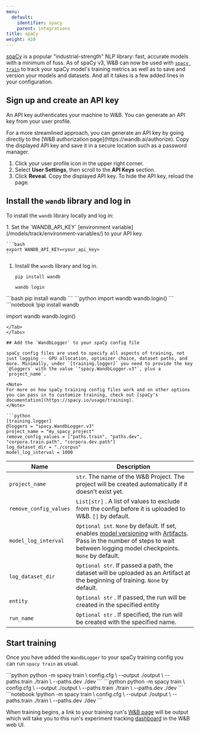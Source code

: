 ```yaml
---
menu:
  default:
    identifier: spacy
    parent: integrations
title: spaCy
weight: 410
---
```

[spaCy](https://spacy.io) is a popular "industrial-strength" NLP library: fast, accurate models with a minimum of fuss. As of spaCy v3, W&B can now be used with [`spacy train`](https://spacy.io/api/cli#train) to track your spaCy model's training metrics as well as to save and version your models and datasets. And all it takes is a few added lines in your configuration.

## Sign up and create an API key

An API key authenticates your machine to W&B. You can generate an API key from your user profile.

<Note>
For a more streamlined approach, you can generate an API key by going directly to the [W&B authorization page](https://wandb.ai/authorize). Copy the displayed API key and save it in a secure location such as a password manager.
</Note>

1. Click your user profile icon in the upper right corner.
1. Select **User Settings**, then scroll to the **API Keys** section.
1. Click **Reveal**. Copy the displayed API key. To hide the API key, reload the page.

## Install the `wandb` library and log in

To install the `wandb` library locally and log in:

<Tabs>
<Tab title="Command Line">
1. Set the `WANDB_API_KEY` [environment variable](/models/track/environment-variables/) to your API key.

    ```bash
    export WANDB_API_KEY=<your_api_key>
    ```

1. Install the `wandb` library and log in.



    ```shell
    pip install wandb

    wandb login
    ```
</Tab>
<Tab title="Python">
```bash
pip install wandb
```
```python
import wandb
wandb.login()
```
</Tab>
<Tab title="Python notebook">
```notebook
!pip install wandb

import wandb
wandb.login()
```
</Tab>
</Tabs>

## Add the `WandbLogger` to your spaCy config file

spaCy config files are used to specify all aspects of training, not just logging -- GPU allocation, optimizer choice, dataset paths, and more. Minimally, under `[training.logger]` you need to provide the key `@loggers` with the value `"spacy.WandbLogger.v3"`, plus a `project_name`. 

<Note>
For more on how spaCy training config files work and on other options you can pass in to customize training, check out [spaCy's documentation](https://spacy.io/usage/training).
</Note>

```python
[training.logger]
@loggers = "spacy.WandbLogger.v3"
project_name = "my_spacy_project"
remove_config_values = ["paths.train", "paths.dev", "corpora.train.path", "corpora.dev.path"]
log_dataset_dir = "./corpus"
model_log_interval = 1000
```

| Name                   | Description                                                                                                                                                                                                                                                   |
| ---------------------- | ------------------------------------------------------------------------------------------------------------------------------------------------------------------------------------------------------------------------------------------------------------- |
| `project_name`         | `str`. The name of the W&B Project. The project will be created automatically if it doesn’t exist yet.                                                                                                    |
| `remove_config_values` | `List[str]` . A list of values to exclude from the config before it is uploaded to W&B. `[]` by default.                                                                                                                                                     |
| `model_log_interval`   | `Optional int`. `None` by default. If set, enables [model versioning](/models/registry/) with [Artifacts](/models/artifacts/). Pass in the number of steps to wait between logging model checkpoints. `None` by default. |
| `log_dataset_dir`      | `Optional str`. If passed a path, the dataset will be uploaded as an Artifact at the beginning of training. `None` by default.                                                                                                            |
| `entity`               | `Optional str` . If passed, the run will be created in the specified entity                                                                                                                                                                                   |
| `run_name`             | `Optional str` . If specified, the run will be created with the specified name.                                                                                                                                                                               |

## Start training

Once you have added the `WandbLogger` to your spaCy training config you can run `spacy train` as usual.

<Tabs>
<Tab title="Command Line">
```python
python -m spacy train \
    config.cfg \
    --output ./output \
    --paths.train ./train \
    --paths.dev ./dev
```
</Tab>
<Tab title="Python">
```python
python -m spacy train \
    config.cfg \
    --output ./output \
    --paths.train ./train \
    --paths.dev ./dev
```
</Tab>
<Tab title="Python notebook">
```notebook
!python -m spacy train \
    config.cfg \
    --output ./output \
    --paths.train ./train \
    --paths.dev ./dev
```
</Tab>
</Tabs>

When training begins, a link to your training run's [W&B page](/models/runs/) will be output which will take you to this run's experiment tracking [dashboard](/models/track/workspaces/) in the W&B web UI.